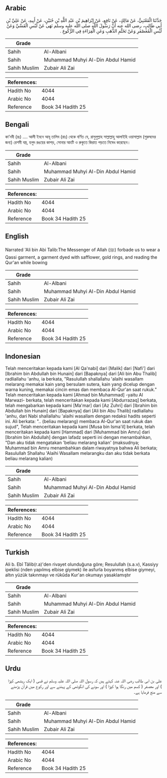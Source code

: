 ## Arabic


<div dir="rtl" lang="ar" style={{fontSize:'larger',backgroundColor:'#f8f9fa',padding:20}}>
حَدَّثَنَا الْقَعْنَبِيُّ، عَنْ مَالِكٍ، عَنْ نَافِعٍ، عَنْ إِبْرَاهِيمَ بْنِ عَبْدِ اللَّهِ بْنِ حُنَيْنٍ، عَنْ أَبِيهِ، عَنْ عَلِيِّ بْنِ أَبِي طَالِبٍ، رضى الله عنه أَنَّ رَسُولَ اللَّهِ صلى الله عليه وسلم نَهَى عَنْ لُبْسِ الْقَسِّيِّ وَعَنْ لُبْسِ الْمُعَصْفَرِ وَعَنْ تَخَتُّمِ الذَّهَبِ وَعَنِ الْقِرَاءَةِ فِي الرُّكُوعِ ‏.‏
</div>
<div style={{backgroundColor:'#f8f9fa',padding:20, marginBottom: 10}}><table> <thead> <tr> <th>Grade</th> <th></th> </tr> </thead> <tbody> <tr><td>Sahih</td><td>Al-Albani</td></tr><tr><td>Sahih</td><td>Muhammad Muhyi Al-Din Abdul Hamid</td></tr><tr><td>Sahih Muslim</td><td>Zubair Ali Zai</td></tr></tbody></table><table> <thead> <tr> <th>References:</th> <th></th> </tr> </thead> <tbody><tr><td>Hadith No</td><td>4044</td></tr><tr><td>Arabic No</td><td>4044</td></tr><tr><td>Reference</td><td>Book 34 Hadith 25</td></tr></tbody></table></div>

## Bengali


<div dir="ltr" lang="bn" style={{fontSize:'larger',backgroundColor:'#f8f9fa',padding:20}}>
কা’নবী (রঃ) .... আলী ইবনে আবূ তালিব (রাঃ) থেকে বর্ণিত যে, রাসুলুল্লাহ সাল্লাল্লাহু আলাইহি ওয়াসাল্লাম (পুরুষদের জন্য) রেশমী বস্ত্র, হলুদ রঙয়ের কাপড়, সোনার আংটি ও রুকুতে কিরাত পড়তে নিষেধ করেছেন।
</div>
<div style={{backgroundColor:'#f8f9fa',padding:20, marginBottom: 10}}><table> <thead> <tr> <th>Grade</th> <th></th> </tr> </thead> <tbody> <tr><td>Sahih</td><td>Al-Albani</td></tr><tr><td>Sahih</td><td>Muhammad Muhyi Al-Din Abdul Hamid</td></tr><tr><td>Sahih Muslim</td><td>Zubair Ali Zai</td></tr></tbody></table><table> <thead> <tr> <th>References:</th> <th></th> </tr> </thead> <tbody><tr><td>Hadith No</td><td>4044</td></tr><tr><td>Arabic No</td><td>4044</td></tr><tr><td>Reference</td><td>Book 34 Hadith 25</td></tr></tbody></table></div>

## English


<div dir="ltr" lang="en" style={{fontSize:'larger',backgroundColor:'#f8f9fa',padding:20}}>
Narrated 'Ali bin Abi Talib:The Messenger of Allah (ﷺ) forbade us to wear a Qassi garment, a garment dyed with safflower, gold rings, and reading the Qur'an while bowing
</div>
<div style={{backgroundColor:'#f8f9fa',padding:20, marginBottom: 10}}><table> <thead> <tr> <th>Grade</th> <th></th> </tr> </thead> <tbody> <tr><td>Sahih</td><td>Al-Albani</td></tr><tr><td>Sahih</td><td>Muhammad Muhyi Al-Din Abdul Hamid</td></tr><tr><td>Sahih Muslim</td><td>Zubair Ali Zai</td></tr></tbody></table><table> <thead> <tr> <th>References:</th> <th></th> </tr> </thead> <tbody><tr><td>Hadith No</td><td>4044</td></tr><tr><td>Arabic No</td><td>4044</td></tr><tr><td>Reference</td><td>Book 34 Hadith 25</td></tr></tbody></table></div>

## Indonesian


<div dir="ltr" lang="id" style={{fontSize:'larger',backgroundColor:'#f8f9fa',padding:20}}>
Telah menceritakan kepada kami [Al Qa'nabi] dari [Malik] dari [Nafi'] dari [Ibrahim bin Abdullah bin Hunain] dari [Bapaknya] dari [Ali bin Abu Thalib] radliallahu 'anhu, ia berkata, "Rasulullah shallallahu 'alaihi wasallam melarang memakai kain yang bersulam sutera, kain yang dicelup dengan warna kuning, memakai cincin emas dan membaca Al-Qur'an saat rukuk." Telah menceritakan kepada kami [Ahmad bin Muhammad] -yaitu Al Marwazi- berkata, telah menceritakan kepada kami [Abdurrazaq] berkata, telah mengabarkan kepada kami [Ma'mar] dari [Az Zuhri] dari [Ibrahim bin Abdullah bin Hunain] dari [Bapaknya] dari [Ali bin Abu Thalib] radliallahu 'anhu, dari Nabi shallallahu 'alaihi wasallam dengan redaksi hadits seperti ini. Ali berkata: ".. (beliau melarang) membaca Al-Qur'an saat rukuk dan sujud", Telah menceritakan kepada kami [Musa bin Isma'il] berkata, telah menceritakan kepada kami [Hammad] dari [Muhammad bin Amru] dari [Ibrahim bin Abdullah] dengan lafadz seperti ini dengan menambahkan, "Dan aku tidak mengatakan 'beliau melarang kalian' (maksudnya; Muhammad bin Amru menambahkan dalam riwayatnya bahwa Ali berkata; Rasulullah Shallahu 'Alaihi Wasallam melarangku dan aku tidak berkata beliau melarang kalian)
</div>
<div style={{backgroundColor:'#f8f9fa',padding:20, marginBottom: 10}}><table> <thead> <tr> <th>Grade</th> <th></th> </tr> </thead> <tbody> <tr><td>Sahih</td><td>Al-Albani</td></tr><tr><td>Sahih</td><td>Muhammad Muhyi Al-Din Abdul Hamid</td></tr><tr><td>Sahih Muslim</td><td>Zubair Ali Zai</td></tr></tbody></table><table> <thead> <tr> <th>References:</th> <th></th> </tr> </thead> <tbody><tr><td>Hadith No</td><td>4044</td></tr><tr><td>Arabic No</td><td>4044</td></tr><tr><td>Reference</td><td>Book 34 Hadith 25</td></tr></tbody></table></div>

## Turkish


<div dir="ltr" lang="tr" style={{fontSize:'larger',backgroundColor:'#f8f9fa',padding:20}}>
Ali b. Ebî Tâlib(r.a)'den rivayet olunduğuna göre; Resulullah (s.a.v), Kassiyy ipeklisi (nden yapılmış elbise giymek) ile asfurla boyanmış elbise giymeyi, altın yüzük takınmayı ve rükûda Kur'an okumayı yasaklamıştır
</div>
<div style={{backgroundColor:'#f8f9fa',padding:20, marginBottom: 10}}><table> <thead> <tr> <th>Grade</th> <th></th> </tr> </thead> <tbody> <tr><td>Sahih</td><td>Al-Albani</td></tr><tr><td>Sahih</td><td>Muhammad Muhyi Al-Din Abdul Hamid</td></tr><tr><td>Sahih Muslim</td><td>Zubair Ali Zai</td></tr></tbody></table><table> <thead> <tr> <th>References:</th> <th></th> </tr> </thead> <tbody><tr><td>Hadith No</td><td>4044</td></tr><tr><td>Arabic No</td><td>4044</td></tr><tr><td>Reference</td><td>Book 34 Hadith 25</td></tr></tbody></table></div>

## Urdu


<div dir="rtl" lang="ur" style={{fontSize:'larger',backgroundColor:'#f8f9fa',padding:20}}>
علی بن ابی طالب رضی اللہ عنہ کہتے ہیں کہ رسول اللہ صلی اللہ علیہ وسلم نے قسی ( ایک ریشمی کپڑا ) اور معصفر ( کسم میں رنگا ہوا کپڑا ) اور سونے کی انگوٹھی کے پہننے سے اور رکوع میں قرآن پڑھنے سے منع فرمایا ہے۔
</div>
<div style={{backgroundColor:'#f8f9fa',padding:20, marginBottom: 10}}><table> <thead> <tr> <th>Grade</th> <th></th> </tr> </thead> <tbody> <tr><td>Sahih</td><td>Al-Albani</td></tr><tr><td>Sahih</td><td>Muhammad Muhyi Al-Din Abdul Hamid</td></tr><tr><td>Sahih Muslim</td><td>Zubair Ali Zai</td></tr></tbody></table><table> <thead> <tr> <th>References:</th> <th></th> </tr> </thead> <tbody><tr><td>Hadith No</td><td>4044</td></tr><tr><td>Arabic No</td><td>4044</td></tr><tr><td>Reference</td><td>Book 34 Hadith 25</td></tr></tbody></table></div>